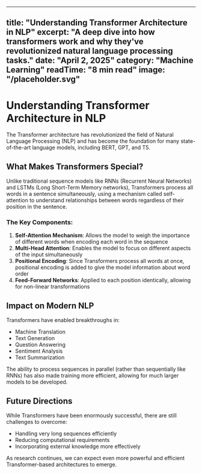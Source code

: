 
---
title: "Understanding Transformer Architecture in NLP"
excerpt: "A deep dive into how transformers work and why they've revolutionized natural language processing tasks."
date: "April 2, 2025"
category: "Machine Learning"
readTime: "8 min read"
image: "/placeholder.svg"
---

# Understanding Transformer Architecture in NLP

The Transformer architecture has revolutionized the field of Natural Language Processing (NLP) and has become the foundation for many state-of-the-art language models, including BERT, GPT, and T5.

## What Makes Transformers Special?

Unlike traditional sequence models like RNNs (Recurrent Neural Networks) and LSTMs (Long Short-Term Memory networks), Transformers process all words in a sentence simultaneously, using a mechanism called self-attention to understand relationships between words regardless of their position in the sentence.

### The Key Components:

1. **Self-Attention Mechanism**: Allows the model to weigh the importance of different words when encoding each word in the sequence
2. **Multi-Head Attention**: Enables the model to focus on different aspects of the input simultaneously
3. **Positional Encoding**: Since Transformers process all words at once, positional encoding is added to give the model information about word order
4. **Feed-Forward Networks**: Applied to each position identically, allowing for non-linear transformations

## Impact on Modern NLP

Transformers have enabled breakthroughs in:

- Machine Translation
- Text Generation
- Question Answering
- Sentiment Analysis
- Text Summarization

The ability to process sequences in parallel (rather than sequentially like RNNs) has also made training more efficient, allowing for much larger models to be developed.

## Future Directions

While Transformers have been enormously successful, there are still challenges to overcome:

- Handling very long sequences efficiently
- Reducing computational requirements
- Incorporating external knowledge more effectively

As research continues, we can expect even more powerful and efficient Transformer-based architectures to emerge.

